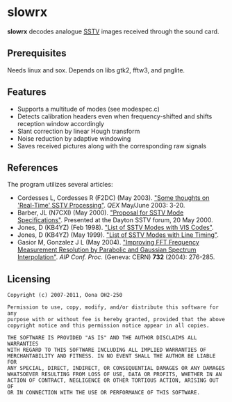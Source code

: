 =slowrx=
'''slowrx''' decodes analogue [http://en.wikipedia.org/wiki/Slow-scan_television SSTV] images received through the sound card.

==Prerequisites==
Needs linux and sox. Depends on libs gtk2, fftw3, and pnglite.

==Features==
*Supports a multitude of modes (see modespec.c)
*Detects calibration headers even when frequency-shifted and shifts reception window accordingly
*Slant correction by linear Hough transform
*Noise reduction by adaptive windowing
*Saves received pictures along with the corresponding raw signals

==References==
The program utilizes several articles:
*Cordesses L, Cordesses R (F2DC) (May 2003). [http://lionel.cordesses.free.fr/gpages/Cordesses.pdf "Some thoughts on 'Real-Time' SSTV Processing"]. ''QEX'' May/June 2003: 3-20.
*Barber, JL (N7CXI) (May 2000). [http://www.barberdsp.com/files/Dayton%20Paper.pdf "Proposal for SSTV Mode Specifications"]. Presented at the Dayton SSTV forum, 20 May 2000.
*Jones, D (KB4YZ) (Feb 1998). [http://www.tima.com/~djones/vis.txt "List of SSTV Modes with VIS Codes"].
*Jones, D (KB4YZ) (May 1999). [http://www.tima.com/~djones/line.txt "List of SSTV Modes with Line Timing"].
*Gasior M, Gonzalez J L (May 2004). [http://cdsweb.cern.ch/record/738182/files/ab-2004-023.pdf "Improving FFT Frequency Measurement Resolution by Parabolic and Gaussian Spectrum Interpolation"]. ''AIP Conf. Proc.'' (Geneva: CERN) '''732''' (2004): 276-285.

==Licensing==
<pre>Copyright (c) 2007-2011, Oona OH2-250

Permission to use, copy, modify, and/or distribute this software for any
purpose with or without fee is hereby granted, provided that the above
copyright notice and this permission notice appear in all copies.

THE SOFTWARE IS PROVIDED "AS IS" AND THE AUTHOR DISCLAIMS ALL WARRANTIES
WITH REGARD TO THIS SOFTWARE INCLUDING ALL IMPLIED WARRANTIES OF
MERCHANTABILITY AND FITNESS. IN NO EVENT SHALL THE AUTHOR BE LIABLE FOR
ANY SPECIAL, DIRECT, INDIRECT, OR CONSEQUENTIAL DAMAGES OR ANY DAMAGES
WHATSOEVER RESULTING FROM LOSS OF USE, DATA OR PROFITS, WHETHER IN AN
ACTION OF CONTRACT, NEGLIGENCE OR OTHER TORTIOUS ACTION, ARISING OUT OF
OR IN CONNECTION WITH THE USE OR PERFORMANCE OF THIS SOFTWARE.</pre>
